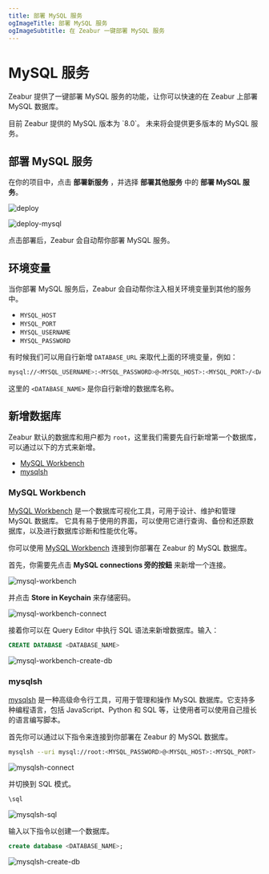 ```yaml
---
title: 部署 MySQL 服务
ogImageTitle: 部署 MySQL 服务
ogImageSubtitle: 在 Zeabur 一键部署 MySQL 服务
---
```



# MySQL 服务

Zeabur 提供了一键部署 MySQL 服务的功能，让你可以快速的在 Zeabur 上部署 MySQL 数据库。

<Callout type="info" emoji="ℹ️">
  目前 Zeabur 提供的 MySQL 版本为 `8.0`。
  未来将会提供更多版本的 MySQL 服务。
</Callout>

## 部署 MySQL 服务

在你的项目中，点击 **部署新服务** ，并选择 **部署其他服务** 中的 **部署 MySQL 服务**。

![deploy](/framework/deploy.zh-CN.png)

![deploy-mysql](/databases/deploy-mysql.zh-CN.png)

点击部署后，Zeabur 会自动帮你部署 MySQL 服务。

## 环境变量

当你部署 MySQL 服务后，Zeabur 会自动帮你注入相关环境变量到其他的服务中。

 - `MYSQL_HOST`
 - `MYSQL_PORT`
 - `MYSQL_USERNAME`
 - `MYSQL_PASSWORD`

有时候我们可以用自行新增 `DATABASE_URL` 来取代上面的环境变量，例如：

```bash copy
mysql://<MYSQL_USERNAME>:<MYSQL_PASSWORD>@<MYSQL_HOST>:<MYSQL_PORT>/<DATABASE_NAME>
```

这里的 `<DATABASE_NAME>` 是你自行新增的数据库名称。

## 新增数据库

Zeabur 默认的数据库和用户都为 `root`，这里我们需要先自行新增第一个数据库，可以通过以下的方式来新增。

 - [MySQL Workbench](#mysql-workbench)
 - [mysqlsh](#mysqlsh)

### MySQL Workbench

[MySQL Workbench](https://www.mysql.com/products/workbench/) 是一个数据库可视化工具，可用于设计、维护和管理 MySQL 数据库。
它具有易于使用的界面，可以使用它进行查询、备份和还原数据库，以及进行数据库诊断和性能优化等。

你可以使用 [MySQL Workbench](https://www.mysql.com/products/workbench/) 连接到你部署在 Zeabur 的 MySQL 数据库。

首先，你需要先点击 **MySQL connections 旁的按鈕** 来新增一个连接。

![mysql-workbench](/databases/mysql/mysql-workbench.png)

并点击 **Store in Keychain** 来存储密码。

![mysql-workbench-connect](/databases/mysql/mysql-workbench-connect.png)

接着你可以在 Query Editor 中执行 SQL 语法来新增数据库。输入：

```sql copy
CREATE DATABASE <DATABASE_NAME>
```

![mysql-workbench-create-db](/databases/mysql/mysql-workbench-create-db.png)

### mysqlsh

[mysqlsh](https://dev.mysql.com/doc/mysql-shell/8.0/en/) 是一种高级命令行工具，可用于管理和操作 MySQL 数据库。它支持多种编程语言，包括 JavaScript、Python 和 SQL 等，让使用者可以使用自己擅长的语言编写脚本。

首先你可以通过以下指令来连接到你部署在 Zeabur 的 MySQL 数据库。

```bash copy
mysqlsh --uri mysql://root:<MYSQL_PASSWORD>@<MYSQL_HOST>:<MYSQL_PORT>
```

![mysqlsh-connect](/databases/mysql/mysqlsh-connect.png)

并切换到 SQL 模式。

```bash copy
\sql
```

![mysqlsh-sql](/databases/mysql/mysqlsh-sql.png)

输入以下指令以创建一个数据库。

```sql copy
create database <DATABASE_NAME>;
```

![mysqlsh-create-db](/databases/mysql/mysqlsh-create-db.png)
